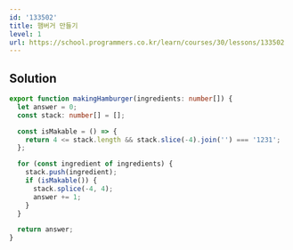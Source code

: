 ```yaml
---
id: '133502'
title: 햄버거 만들기
level: 1
url: https://school.programmers.co.kr/learn/courses/30/lessons/133502
---
```


## Solution

```typescript showLineNumbers
export function makingHamburger(ingredients: number[]) {
  let answer = 0;
  const stack: number[] = [];

  const isMakable = () => {
    return 4 <= stack.length && stack.slice(-4).join('') === '1231';
  };

  for (const ingredient of ingredients) {
    stack.push(ingredient);
    if (isMakable()) {
      stack.splice(-4, 4);
      answer += 1;
    }
  }

  return answer;
}
```

